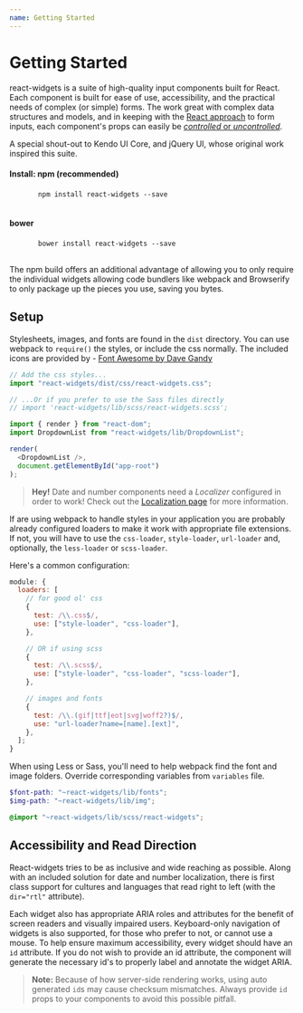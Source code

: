 ```yaml
---
name: Getting Started
---
```




# Getting Started

react-widgets is a suite of high-quality input components built for React. Each component is built for ease of use,
accessibility, and the practical needs of complex (or simple) forms. The work great with complex data
structures and models, and in keeping with the [React approach](http://facebook.github.io/react/docs/forms.html#controlled-components) to form inputs,
each component's props can easily be [_controlled_ or _uncontrolled_](/react-widgets/controllables/).

A special shout-out to Kendo UI Core, and jQuery UI, whose original work inspired this suite.

<div className="row">
  <div className="col-sm-6">
    <h4>Install: npm (recommended)</h4>
    <pre>
      <code>npm install react-widgets --save</code>
    </pre>
  </div>
  <div className="col-sm-6">
    <h4>bower</h4>
    <pre>
      <code>bower install react-widgets --save</code>
    </pre>
  </div>
</div>

The npm build offers an additional advantage of allowing you to only require the individual widgets allowing code
bundlers like webpack and Browserify to only package up the pieces you use, saving you bytes.

## Setup

Stylesheets, images, and fonts are found in the `dist` directory. You can use webpack to `require()` the styles,
or include the css normally. The included icons are provided by - [Font Awesome by Dave Gandy](http://fontawesome.io)

```js
// Add the css styles...
import "react-widgets/dist/css/react-widgets.css";

// ...Or if you prefer to use the Sass files directly
// import 'react-widgets/lib/scss/react-widgets.scss';

import { render } from "react-dom";
import DropdownList from "react-widgets/lib/DropdownList";

render(
  <DropdownList />,
  document.getElementById("app-root")
);
```

> **Hey!** Date and number components need a _Localizer_ configured in order to work!
> Check out the [Localization page](../localization/) for more information.

If are using webpack to handle styles in your application you are probably already configured
loaders to make it work with appropriate file extensions. If not, you will have to use
the `css-loader`, `style-loader`, `url-loader` and, optionally, the `less-loader` or
`scss-loader`.

Here's a common configuration:

```js
module: {
  loaders: [
    // for good ol' css
    {
      test: /\\.css$/,
      use: ["style-loader", "css-loader"],
    },

    // OR if using scss
    {
      test: /\\.scss$/,
      use: ["style-loader", "css-loader", "scss-loader"],
    },

    // images and fonts
    {
      test: /\\.(gif|ttf|eot|svg|woff2?)$/,
      use: "url-loader?name=[name].[ext]",
    },
  ];
}
```

When using Less or Sass, you'll need to help webpack find the font and image folders.
Override corresponding variables from `variables` file.

```scss
$font-path: "~react-widgets/lib/fonts";
$img-path: "~react-widgets/lib/img";

@import "~react-widgets/lib/scss/react-widgets";
```

## Accessibility and Read Direction

React-widgets tries to be as inclusive and wide reaching as possible. Along with an included solution for
date and number localization, there is first class support for cultures and languages that read
right to left (with the `dir="rtl"` attribute).

Each widget also has appropriate ARIA roles and attributes for the benefit of screen readers and visually
impaired users. Keyboard-only navigation of widgets is also supported, for those who prefer to not,
or cannot use a mouse. To help ensure maximum accessibility, every widget should have
an `id` attribute. If you do not wish to provide an id attribute, the component will generate
the necessary id's to properly label and annotate the widget ARIA.

> **Note:** Because of how server-side rendering works, using auto generated `id`s may
> cause checksum mismatches. Always provide `id` props to your components to avoid this possible pitfall.
